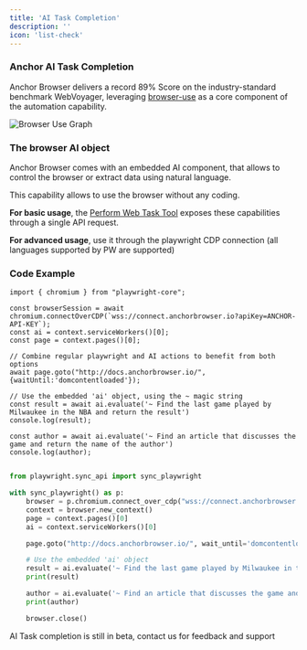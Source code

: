 ```yaml
---
title: 'AI Task Completion'
description: ''
icon: 'list-check'
---
```


### Anchor AI Task Completion

Anchor Browser delivers a record 89% Score on the industry-standard benchmark WebVoyager, leveraging [browser-use](https://github.com/gregpr07/browser-use) as a core component of the automation capability.

<img
  className="hidden dark:block"
  src="/images/bu-graph.jpeg"
  alt="Browser Use Graph"
/>

### The browser AI object

Anchor Browser comes with an embedded AI component, that allows to control the browser or extract data using natural language.

This capability allows to use the browser without any coding.

**For basic usage**, the [Perform Web Task Tool](/tools-api-reference/ai-tools/perform-web-task) exposes these capabilities through a single API request.

**For advanced usage**, use it through the playwright CDP connection (all languages supported by PW are supported)

### Code Example

<CodeGroup>

```tsx node.js
import { chromium } from "playwright-core";

const browserSession = await chromium.connectOverCDP(`wss://connect.anchorbrowser.io?apiKey=ANCHOR-API-KEY`);
const ai = context.serviceWorkers()[0];
const page = context.pages()[0];

// Combine regular playwright and AI actions to benefit from both options
await page.goto("http://docs.anchorbrowser.io/", {waitUntil:'domcontentloaded'});

// Use the embedded 'ai' object, using the ~ magic string
const result = await ai.evaluate('~ Find the last game played by Milwaukee in the NBA and return the result')
console.log(result);

const author = await ai.evaluate('~ Find an article that discusses the game and return the name of the author')
console.log(author);

```

```python python

from playwright.sync_api import sync_playwright

with sync_playwright() as p:
    browser = p.chromium.connect_over_cdp("wss://connect.anchorbrowser.io?apiKey=ANCHOR-API-KEY")
    context = browser.new_context()
    page = context.pages()[0]
    ai = context.serviceWorkers()[0]

    page.goto("http://docs.anchorbrowser.io/", wait_until='domcontentloaded')

    # Use the embedded 'ai' object
    result = ai.evaluate('~ Find the last game played by Milwaukee in the NBA and return the result')
    print(result)

    author = ai.evaluate('~ Find an article that discusses the game and return the name of the author')
    print(author)

    browser.close()

```

</CodeGroup>

<Note>AI Task completion is still in beta, contact us for feedback and support</Note>
